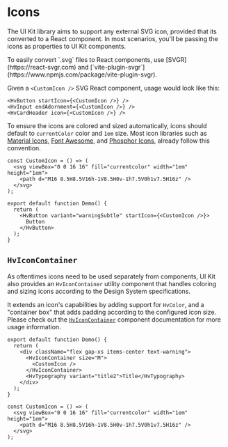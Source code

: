 
# Icons

The UI Kit library aims to support any external SVG icon, provided that its converted to a React component.
In most scenarios, you'll be passing the icons as properties to UI Kit components.

<Callout type="info">
  To easily convert `.svg` files to React components, use
  [SVGR](https://react-svgr.com) and
  [`vite-plugin-svgr`](https://www.npmjs.com/package/vite-plugin-svgr).
</Callout>

Given a `<CustomIcon />` SVG React component, usage would look like this:

```tsx
<HvButton startIcon={<CustomIcon />} />
<HvInput endAdornment={<CustomIcon />} />
<HvCardHeader icon={<CustomIcon />} />
```

To ensure the icons are colored and sized automatically, icons should default to `currentColor` color and `1em` size.
Most icon libraries such as [Material Icons](https://mui.com/material-ui/material-icons/), [Font Awesome](https://fontawesome.com), and [Phosphor Icons](https://phosphoricons.com), already follow this convention.

```tsx live
const CustomIcon = () => (
  <svg viewBox="0 0 16 16" fill="currentcolor" width="1em" height="1em">
    <path d="M16 8.5H8.5V16h-1V8.5H0v-1h7.5V0h1v7.5H16z" />
  </svg>
);

export default function Demo() {
  return (
    <HvButton variant="warningSubtle" startIcon={<CustomIcon />}>
      Button
    </HvButton>
  );
}
```

## `HvIconContainer`

As oftentimes icons need to be used separately from components, UI Kit also provides an `HvIconContainer` utility component
that handles coloring and sizing icons according to the Design System specifications.

It extends an icon's capabilities by adding support for `HvColor`, and a "container box" that adds padding according to the configured icon size.
Please check out the [`HvIconContainer`](/components/icon-container) component documentation for more usage information.

```tsx live
export default function Demo() {
  return (
    <div className="flex gap-xs items-center text-warning">
      <HvIconContainer size="M">
        <CustomIcon />
      </HvIconContainer>
      <HvTypography variant="title2">Title</HvTypography>
    </div>
  );
}

const CustomIcon = () => (
  <svg viewBox="0 0 16 16" fill="currentcolor" width="1em" height="1em">
    <path d="M16 8.5H8.5V16h-1V8.5H0v-1h7.5V0h1v7.5H16z" />
  </svg>
);
```
